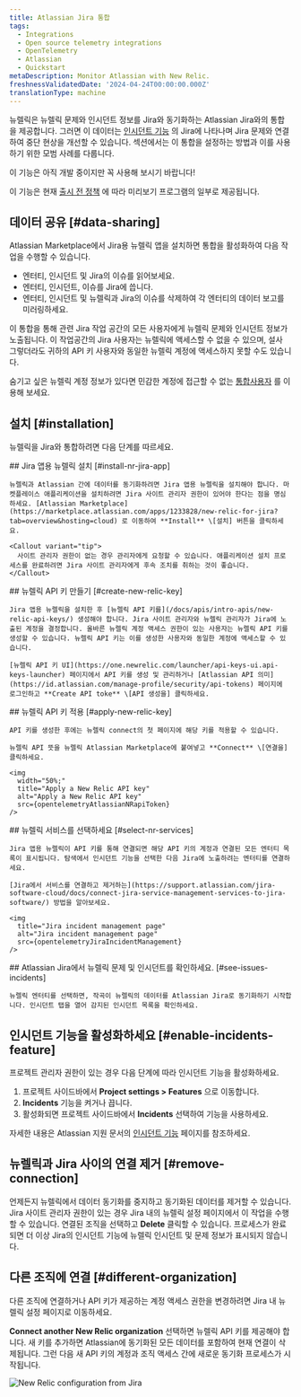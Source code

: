 ```yaml
---
title: Atlassian Jira 통합
tags:
  - Integrations
  - Open source telemetry integrations
  - OpenTelemetry
  - Atlassian
  - Quickstart
metaDescription: Monitor Atlassian with New Relic.
freshnessValidatedDate: '2024-04-24T00:00:00.000Z'
translationType: machine
---
```





뉴렐릭은 뉴렐릭 문제와 인시던트 정보를 Jira와 동기화하는 Atlassian Jira와의 통합을 제공합니다. 그러면 이 데이터는 [인시던트 기능](https://support.atlassian.com/jira-software-cloud/docs/what-is-the-incidents-feature/) 의 Jira에 나타나며 Jira 문제와 연결하여 중단 현상을 개선할 수 있습니다. 섹션에서는 이 통합을 설정하는 방법과 이를 사용하기 위한 모범 사례를 다룹니다.

<Callout title="시사">
  이 기능은 아직 개발 중이지만 꼭 사용해 보시기 바랍니다!

  이 기능은 현재 [출시 전 정책](/docs/licenses/license-information/referenced-policies/new-relic-pre-release-policy) 에 따라 미리보기 프로그램의 일부로 제공됩니다.
</Callout>

## 데이터 공유 [#data-sharing]

Atlassian Marketplace에서 Jira용 뉴렐릭 앱을 설치하면 통합을 활성화하여 다음 작업을 수행할 수 있습니다.

* 엔터티, 인시던트 및 Jira의 이슈를 읽어보세요.
* 엔터티, 인시던트, 이슈를 Jira에 씁니다.
* 엔터티, 인시던트 및 뉴렐릭과 Jira의 이슈를 삭제하여 각 엔터티의 데이터 보고를 미러링하세요.

<Callout variant="caution">
  이 통합을 통해 관련 Jira 작업 공간의 모든 사용자에게 뉴렐릭 문제와 인시던트 정보가 노출됩니다. 이 작업공간의 Jira 사용자는 뉴렐릭에 액세스할 수 없을 수 있으며, 설사 그렇더라도 귀하의 API 키 사용자와 동일한 뉴렐릭 계정에 액세스하지 못할 수도 있습니다.

  숨기고 싶은 뉴렐릭 계정 정보가 있다면 민감한 계정에 접근할 수 없는 [통합사용자](/docs/more-integrations/best-practices-integration/#integration-user-leverage) 를 이용해 보세요.
</Callout>

## 설치 [#installation]

뉴렐릭을 Jira와 통합하려면 다음 단계를 따르세요.

<Steps>
  <Step>
    ## Jira 앱용 뉴렐릭 설치 [#install-nr-jira-app]

    뉴렐릭과 Atlassian 간에 데이터를 동기화하려면 Jira 앱용 뉴렐릭을 설치해야 합니다. 마켓플레이스 애플리케이션을 설치하려면 Jira 사이트 관리자 권한이 있어야 한다는 점을 명심하세요. [Atlassian Marketplace](https://marketplace.atlassian.com/apps/1233828/new-relic-for-jira?tab=overview&hosting=cloud) 로 이동하여 **Install** \[설치] 버튼을 클릭하세요.

    <Callout variant="tip">
      사이트 관리자 권한이 없는 경우 관리자에게 요청할 수 있습니다. 애플리케이션 설치 프로세스를 완료하려면 Jira 사이트 관리자에게 후속 조치를 취하는 것이 좋습니다.
    </Callout>
  </Step>

  <Step>
    ## 뉴렐릭 API 키 만들기 [#create-new-relic-key]

    Jira 앱용 뉴렐릭을 설치한 후 [뉴렐릭 API 키를](/docs/apis/intro-apis/new-relic-api-keys/) 생성해야 합니다. Jira 사이트 관리자와 뉴렐릭 관리자가 Jira에 노출된 계정을 결정합니다. 올바른 뉴렐릭 계정 액세스 권한이 있는 사용자는 뉴렐릭 API 키를 생성할 수 있습니다. 뉴렐릭 API 키는 이를 생성한 사용자와 동일한 계정에 액세스할 수 있습니다.

    [뉴렐릭 API 키 UI](https://one.newrelic.com/launcher/api-keys-ui.api-keys-launcher) 페이지에서 API 키를 생성 및 관리하거나 [Atlassian API 의미](https://id.atlassian.com/manage-profile/security/api-tokens) 페이지에 로그인하고 **Create API toke** \[API 생성을] 클릭하세요.
  </Step>

  <Step>
    ## 뉴렐릭 API 키 적용 [#apply-new-relic-key]

    API 키를 생성한 후에는 뉴렐릭 connect의 첫 페이지에 해당 키를 적용할 수 있습니다.

    뉴렐릭 API 뜻을 뉴렐릭 Atlassian Marketplace에 붙여넣고 **Connect** \[연결을] 클릭하세요.

    <img
      width="50%;"
      title="Apply a New Relic API key"
      alt="Apply a New Relic API key"
      src={opentelemetryAtlassianNRapiToken}
    />
  </Step>

  <Step>
    ## 뉴렐릭 서비스를 선택하세요 [#select-nr-services]

    Jira 앱용 뉴렐릭이 API 키를 통해 연결되면 해당 API 키의 계정과 연결된 모든 엔터티 목록이 표시됩니다. 탐색에서 인시던트 기능을 선택한 다음 Jira에 노출하려는 엔터티를 연결하세요.

    [Jira에서 서비스를 연결하고 제거하는](https://support.atlassian.com/jira-software-cloud/docs/connect-jira-service-management-services-to-jira-software/) 방법을 알아보세요.

    <img
      title="Jira incident management page"
      alt="Jira incident management page"
      src={opentelemetryJiraIncidentManagement}
    />
  </Step>

  <Step>
    ## Atlassian Jira에서 뉴렐릭 문제 및 인시던트를 확인하세요. [#see-issues-incidents]

    뉴렐릭 엔터티를 선택하면, 작곡이 뉴렐릭의 데이터를 Atlassian Jira로 동기화하기 시작합니다. 인시던트 탭을 열어 감지된 인시던트 목록을 확인하세요.
  </Step>
</Steps>

## 인시던트 기능을 활성화하세요 [#enable-incidents-feature]

프로젝트 관리자 권한이 있는 경우 다음 단계에 따라 인시던트 기능을 활성화하세요.

1. 프로젝트 사이드바에서 <DNT>**Project settings > Features**</DNT> 으로 이동합니다.
2. <DNT>**Incidents**</DNT> 기능을 켜거나 끕니다.
3. 활성화되면 프로젝트 사이드바에서 <DNT>**Incidents**</DNT> 선택하여 기능을 사용하세요.

자세한 내용은 Atlassian 지원 문서의 [인시던트 기능](https://support.atlassian.com/jira-software-cloud/docs/what-is-the-incidents-feature/) 페이지를 참조하세요.

## 뉴렐릭과 Jira 사이의 연결 제거 [#remove-connection]

언제든지 뉴렐릭에서 데이터 동기화를 중지하고 동기화된 데이터를 제거할 수 있습니다. Jira 사이트 관리자 권한이 있는 경우 Jira 내의 뉴렐릭 설정 페이지에서 이 작업을 수행할 수 있습니다. 연결된 조직을 선택하고 <DNT>**Delete**</DNT> 클릭할 수 있습니다. 프로세스가 완료되면 더 이상 Jira의 인시던트 기능에 뉴렐릭 인시던트 및 문제 정보가 표시되지 않습니다.

## 다른 조직에 연결 [#different-organization]

다른 조직에 연결하거나 API 키가 제공하는 계정 액세스 권한을 변경하려면 Jira 내 뉴렐릭 설정 페이지로 이동하세요.

<DNT>**Connect another New Relic organization**</DNT> 선택하면 뉴렐릭 API 키를 제공해야 합니다. 새 키를 추가하면 Atlassian에 동기화된 모든 데이터를 포함하여 현재 연결이 삭제됩니다. 그런 다음 새 API 키의 계정과 조직 액세스 간에 새로운 동기화 프로세스가 시작됩니다.

<img
  title="New Relic configuration from Jira"
  alt="New Relic configuration from Jira"
  src={opentelemetryJiraNRConfiguration}
/>